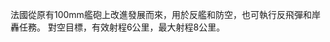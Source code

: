 {{unreferenced|time=2013-05-20T01:02:24+00:00}}
{{noteTA
|1=zh-hans:毫米;zh-hk:毫米;zh-tw:公釐;
|2=zh-hans:毫米;zh-hk:毫米;zh-tw:公厘;
|3=zh-hans:米;zh-hk:米;zh-tw:公尺;
}}
{{Infobox Weapon
|name= 法國 100mm緊緻型艦砲
|image= [[File:French_100_mm_naval_gun-b.jpg|300px]]
|caption= 
|origin= {{flagicon|FRA}} 法蘭西
|type= 艦砲
<!-- 種類選擇 -->
|is_ranged=yes
|is_bladed=
|is_explosive=yes
|is_artillery=yes
|is_vehicle=
|is_missile=
|is_UK=
<!-- 服役記錄 -->
|service= 1961 -
|used_by=
|wars= 
<!-- 生產歷史 -->
|designer= Tonnelé
|design_date=1953年-1961年
|manufacturer={{link-en|GIAT|GIAT}}
|unit_cost=
|production_date=1961
|number= 
|variants= modèle 53<br />modèle 64<br />modèle 68<br />modèle 100 TR
<!-- 基本規格 -->
|spec_label=
|weight= 22,000 kg
|length= 
|part_length= 5.5 m（55倍徑）
|width=
|height=
|diameter=
|crew= 2 (modèle 68)
<!-- 投射武器規格 --> 
|cartridge= 
|caliber= 100 mm
|action= 
|rate= 78 發/分鐘
|velocity= 870 公尺/秒
|range= 12 公里(40度仰角)
|max_range= 17.5 公里
|feed= 
|sights= 
<!-- 火炮規格 -->
|breech=
|recoil=
|carriage=艦載
|elevation= 29 度/秒
|traverse= 40 度/秒
<!-- 爆炸物內填炸藥規格 --> 
|filling= 
|filling_weight=
|detonation=
|yield=
}}
法國從原有100mm艦砲上改進發展而來，用於反艦和防空，也可執行反飛彈和岸轟任務。
對空目標，有效射程6公里，最大射程8公里。